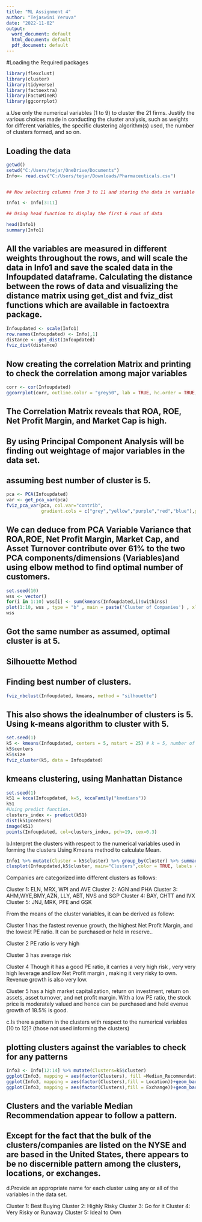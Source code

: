 ---
title: "ML Assignment 4"
author: "Tejaswini Yeruva"
date: "2022-11-02"
output:
  word_document: default
  html_document: default
  pdf_document: default
---
#Loading the Required packages

```{r}
library(flexclust)
library(cluster)
library(tidyverse)
library(factoextra) 
library(FactoMineR)
library(ggcorrplot)
```

a.Use only the numerical variables (1 to 9) to cluster the 21 firms. Justify the various choices made in conducting the cluster analysis, such as weights for different variables, the specific clustering algorithm(s) used, the number of clusters formed, and so on.

## Loading the data

```{r}
getwd()
setwd("C:/Users/tejar/OneDrive/Documents")
Info<- read.csv("C:/Users/tejar/Downloads/Pharmaceuticals.csv")


## Now selecting columns from 3 to 11 and storing the data in variable Info1

Info1 <- Info[3:11]

## Using head function to display the first 6 rows of data

head(Info1)
summary(Info1)

```

## All the variables are measured in different weights throughout the rows, and will scale the data in Info1 and save the scaled data in the Infoupdated dataframe. Calculating the distance between the rows of data and visualizing the distance matrix using get_dist and fviz_dist functions which are available in factoextra package.

```{r}
Infoupdated <- scale(Info1)
row.names(Infoupdated) <- Info[,1]
distance <- get_dist(Infoupdated)
fviz_dist(distance)

```

## Now creating the correlation Matrix and printing to check the correlation among major variables

```{r}
corr <- cor(Infoupdated)
ggcorrplot(corr, outline.color = "grey50", lab = TRUE, hc.order = TRUE, type = "full") 

```

## The Correlation Matrix reveals that ROA, ROE, Net Profit Margin, and Market Cap is high. 

## By using  Principal Component Analysis will be finding out weightage of major variables in the data set. 
## assuming best number of cluster is 5.

```{r}
pca <- PCA(Infoupdated)
var <- get_pca_var(pca)
fviz_pca_var(pca, col.var="contrib",
             gradient.cols = c("grey","yellow","purple","red","blue"),ggrepel = TRUE ) + labs( title = "PCA Variable Variance")
```

## We can deduce from PCA Variable Variance that ROA,ROE, Net Profit Margin, Market Cap, and Asset Turnover contribute over 61% to the two PCA components/dimensions (Variables)and using elbow method to find optimal number of customers.

```{r}
set.seed(10)
wss <- vector()
for(i in 1:10) wss[i] <- sum(kmeans(Infoupdated,i)$withinss)
plot(1:10, wss , type = "b" , main = paste('Cluster of Companies') , xlab = "Number of Clusters", ylab="wss")
wss

```

## Got the same number as assumed, optimal cluster is at 5.

## Silhouette Method
## Finding best number of clusters.

```{r}
fviz_nbclust(Infoupdated, kmeans, method = "silhouette")

```

## This also shows the idealnumber of clusters is 5. Using k-means algorithm to cluster with 5.

```{r}
set.seed(1)
k5 <- kmeans(Infoupdated, centers = 5, nstart = 25) # k = 5, number of restarts = 25
k5$centers 
k5$size  
fviz_cluster(k5, data = Infoupdated) 

```

## kmeans clustering, using Manhattan Distance

```{r}
set.seed(1)
k51 = kcca(Infoupdated, k=5, kccaFamily("kmedians"))
k51
#Using predict function.
clusters_index <- predict(k51)
dist(k51@centers)
image(k51)
points(Infoupdated, col=clusters_index, pch=19, cex=0.3)

```

b.Interpret the clusters with respect to the numerical variables used in forming the clusters Using Kmeans method to calculate Mean.

```{r}
Info1 %>% mutate(Cluster = k5$cluster) %>% group_by(Cluster) %>% summarise_all("mean")
clusplot(Infoupdated,k5$cluster, main="Clusters",color = TRUE, labels = 2,lines = 0)

```

Companies are categorized into different clusters as follows:

Cluster 1: ELN, MRX, WPI and AVE
Cluster 2: AGN and PHA
Cluster 3: AHM,WYE,BMY,AZN, LLY, ABT, NVS and SGP
Cluster 4: BAY, CHTT and IVX
Cluster 5: JNJ, MRK, PFE and GSK

From the means of the cluster variables, it can be derived as follow:

Cluster 1 has the fastest revenue growth, the highest Net Profit Margin, and the lowest PE ratio. It can be purchased or held in reserve..

Cluster 2 PE ratio is very high 

Cluster 3 has average risk 

Cluster 4 Though it has a good PE ratio, it carries a very high risk , very very high leverage and low Net Profit margin , making it very risky to own. Revenue growth is also very low.

Cluster 5 has a high market capitalization, return on investment, return on assets, asset turnover, and net profit margin. With a low PE ratio, the stock price is moderately valued and hence can be purchased and held evenue growth of 18.5% is good.

c.Is there a pattern in the clusters with respect to the numerical variables (10 to 12)? (those not used informing the clusters)

## plotting clusters against the variables to check for any patterns

```{r}
Info3 <- Info[12:14] %>% mutate(Clusters=k5$cluster)
ggplot(Info3, mapping = aes(factor(Clusters), fill =Median_Recommendation))+geom_bar(position='dodge')+labs(x ='Clusters')
ggplot(Info3, mapping = aes(factor(Clusters),fill = Location))+geom_bar(position = 'dodge')+labs(x ='Clusters')
ggplot(Info3, mapping = aes(factor(Clusters),fill = Exchange))+geom_bar(position = 'dodge')+labs(x ='Clusters')

```

## Clusters and the variable Median Recommendation appear to follow a pattern.

## Except for the fact that the bulk of the clusters/companies are listed on the NYSE and are based in the United States, there appears to be no discernible pattern among the clusters, locations, or exchanges.


d.Provide an appropriate name for each cluster using any or all of the variables in the data set.

Cluster 1: Best Buying
Cluster 2: Highly Risky
Cluster 3: Go for it 
Cluster 4: Very Risky or Runaway 
Cluster 5: Ideal to Own 




